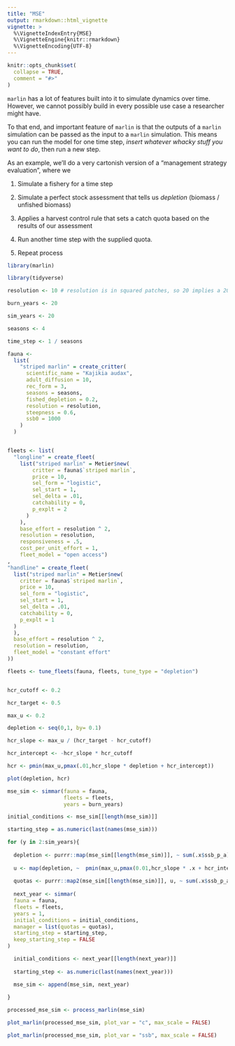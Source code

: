 ```yaml
---
title: "MSE"
output: rmarkdown::html_vignette
vignette: >
  %\VignetteIndexEntry{MSE}
  %\VignetteEngine{knitr::rmarkdown}
  %\VignetteEncoding{UTF-8}
---
```


```r
knitr::opts_chunk$set(
  collapse = TRUE,
  comment = "#>"
)
```

`marlin` has a lot of features built into it to simulate dynamics over time. However, we cannot possibly build in every possible use case a researcher might have. 

To that end, and important feature of `marlin` is that the outputs of a `marlin` simulation can be passed as the input to a `marlin` simulation. This means you can run the model for one time step, *insert whatever whacky stuff you want to do*, then run a new step. 

As an example, we'll do a very cartonish version of a "management strategy evaluation", where we 

1. Simulate a fishery for a time step

2. Simulate a perfect stock assessment that tells us *depletion* (biomass / unfished biomass)

3. Applies a harvest control rule that sets a catch quota based on the results of our assessment

4. Run another time step with the supplied quota. 

5. Repeat process

```r
library(marlin)

library(tidyverse)

resolution <- 10 # resolution is in squared patches, so 20 implies a 20X20 system, i.e. 400 patches 

burn_years <- 20

sim_years <- 20

seasons <- 4

time_step <- 1 / seasons

fauna <- 
  list(
    "striped marlin" = create_critter(
      scientific_name = "Kajikia audax",
      adult_diffusion = 10,
      rec_form = 3,
      seasons = seasons,
      fished_depletion = 0.2,
      resolution = resolution,
      steepness = 0.6,
      ssb0 = 1000
    )
  )


fleets <- list(
  "longline" = create_fleet(
    list("striped marlin" = Metier$new(
        critter = fauna$`striped marlin`,
        price = 10,
        sel_form = "logistic",
        sel_start = 1,
        sel_delta = .01,
        catchability = 0,
        p_explt = 2
      )
    ),
    base_effort = resolution ^ 2,
    resolution = resolution,
    responsiveness = .5,
    cost_per_unit_effort = 1,
    fleet_model = "open access")
,
"handline" = create_fleet(
  list("striped marlin" = Metier$new(
    critter = fauna$`striped marlin`,
    price = 10,
    sel_form = "logistic",
    sel_start = 1,
    sel_delta = .01,
    catchability = 0,
    p_explt = 1
  )
  ),
  base_effort = resolution ^ 2,
  resolution = resolution,
  fleet_model = "constant effort"
))

fleets <- tune_fleets(fauna, fleets, tune_type = "depletion") 


hcr_cutoff <- 0.2

hcr_target <- 0.5

max_u <- 0.2

depletion <- seq(0,1, by= 0.1)

hcr_slope <- max_u / (hcr_target - hcr_cutoff)

hcr_intercept <- -hcr_slope * hcr_cutoff

hcr <- pmin(max_u,pmax(.01,hcr_slope * depletion + hcr_intercept))

plot(depletion, hcr)

```


```r
mse_sim <- simmar(fauna = fauna,
                  fleets = fleets,
                  years = burn_years)

initial_conditions <- mse_sim[[length(mse_sim)]]

starting_step = as.numeric(last(names(mse_sim)))

for (y in 2:sim_years){
  
  depletion <- purrr::map(mse_sim[[length(mse_sim)]], ~ sum(.x$ssb_p_a) / .x$ssb0)
  
  u <- map(depletion, ~  pmin(max_u,pmax(0.01,hcr_slope * .x + hcr_intercept)))
  
  quotas <- purrr::map2(mse_sim[[length(mse_sim)]], u, ~ sum(.x$ssb_p_a) * .y)
  
  next_year <- simmar(
  fauna = fauna,
  fleets = fleets,
  years = 1,
  initial_conditions = initial_conditions,
  manager = list(quotas = quotas),
  starting_step = starting_step,
  keep_starting_step = FALSE
)

  initial_conditions <- next_year[[length(next_year)]]
  
  starting_step <- as.numeric(last(names(next_year)))

  mse_sim <- append(mse_sim, next_year)
  
}

processed_mse_sim <- process_marlin(mse_sim)

plot_marlin(processed_mse_sim, plot_var = "c", max_scale = FALSE)

plot_marlin(processed_mse_sim, plot_var = "ssb", max_scale = FALSE)


```
